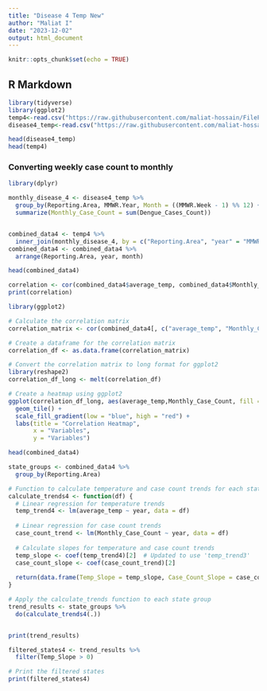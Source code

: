 ---
title: "Disease 4 Temp New"
author: "Maliat I"
date: "2023-12-02"
output: html_document
---

```{r setup, include=FALSE}
knitr::opts_chunk$set(echo = TRUE)
```

## R Markdown

```{r}
library(tidyverse)
library(ggplot2)
temp4<-read.csv("https://raw.githubusercontent.com/maliat-hossain/FileProcessing/main/Temprature%202019-2021.csv")
disease4_temp<-read.csv("https://raw.githubusercontent.com/maliat-hossain/FileProcessing/main/combined_dataset_disease4.csv")
```

```{r}
head(disease4_temp)
head(temp4)
```
### Converting weekly case count to monthly
```{r}
library(dplyr)

monthly_disease_4 <- disease4_temp %>%
  group_by(Reporting.Area, MMWR.Year, Month = ((MMWR.Week - 1) %% 12) + 1) %>%
  summarize(Monthly_Case_Count = sum(Dengue_Cases_Count))


```
```{r}



```

```{r}
combined_data4 <- temp4 %>%
  inner_join(monthly_disease_4, by = c("Reporting.Area", "year" = "MMWR.Year", "month" = "Month"))
combined_data4 <- combined_data4 %>%
  arrange(Reporting.Area, year, month)
```

```{r}
head(combined_data4)
```

```{r}
correlation <- cor(combined_data4$average_temp, combined_data4$Monthly_Case_Count, use = "complete.obs")
print(correlation)
```

```{r}
library(ggplot2)

# Calculate the correlation matrix
correlation_matrix <- cor(combined_data4[, c("average_temp", "Monthly_Case_Count")], use = "complete.obs")

# Create a dataframe for the correlation matrix
correlation_df <- as.data.frame(correlation_matrix)

# Convert the correlation matrix to long format for ggplot2
library(reshape2)
correlation_df_long <- melt(correlation_df)

# Create a heatmap using ggplot2
ggplot(correlation_df_long, aes(average_temp,Monthly_Case_Count, fill = value)) +
  geom_tile() +
  scale_fill_gradient(low = "blue", high = "red") +
  labs(title = "Correlation Heatmap",
       x = "Variables",
       y = "Variables")

```

```{r}
head(combined_data4)
```

```{r}
state_groups <- combined_data4 %>%
  group_by(Reporting.Area)

# Function to calculate temperature and case count trends for each state
calculate_trends4 <- function(df) {
  # Linear regression for temperature trends
  temp_trend4 <- lm(average_temp ~ year, data = df)  
  
  # Linear regression for case count trends
  case_count_trend <- lm(Monthly_Case_Count ~ year, data = df)
  
  # Calculate slopes for temperature and case count trends
  temp_slope <- coef(temp_trend4)[2]  # Updated to use 'temp_trend3'
  case_count_slope <- coef(case_count_trend)[2]
  
  return(data.frame(Temp_Slope = temp_slope, Case_Count_Slope = case_count_slope))
}

# Apply the calculate_trends function to each state group
trend_results <- state_groups %>%
  do(calculate_trends4(.))
```

```{r}

```

```{r}
print(trend_results)
```

```{r}
filtered_states4 <- trend_results %>%
  filter(Temp_Slope > 0)

# Print the filtered states
print(filtered_states4)
```

